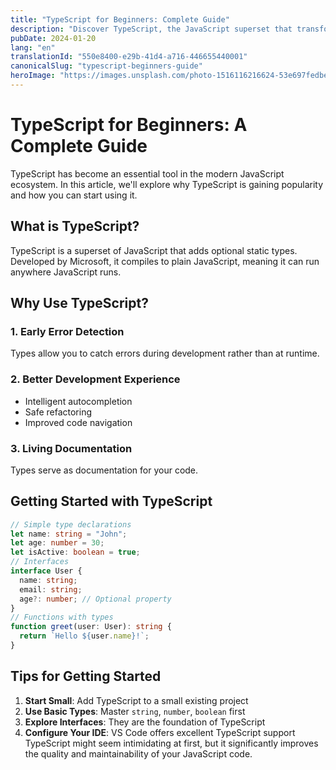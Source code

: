 ---
title: "TypeScript for Beginners: Complete Guide"
description: "Discover TypeScript, the JavaScript superset that transforms your development experience. Complete guide to get started."
pubDate: 2024-01-20
lang: "en"
translationId: "550e8400-e29b-41d4-a716-446655440001"
canonicalSlug: "typescript-beginners-guide"
heroImage: "https://images.unsplash.com/photo-1516116216624-53e697fedbea?ixlib=rb-4.0.3&auto=format&fit=crop&w=1200&h=600&q=80"
---
# TypeScript for Beginners: A Complete Guide
TypeScript has become an essential tool in the modern JavaScript ecosystem. In this article, we'll explore why TypeScript is gaining popularity and how you can start using it.
## What is TypeScript?
TypeScript is a superset of JavaScript that adds optional static types. Developed by Microsoft, it compiles to plain JavaScript, meaning it can run anywhere JavaScript runs.
## Why Use TypeScript?
### 1. Early Error Detection
Types allow you to catch errors during development rather than at runtime.
### 2. Better Development Experience
- Intelligent autocompletion
- Safe refactoring
- Improved code navigation
### 3. Living Documentation
Types serve as documentation for your code.
## Getting Started with TypeScript
```typescript
// Simple type declarations
let name: string = "John";
let age: number = 30;
let isActive: boolean = true;
// Interfaces
interface User {
  name: string;
  email: string;
  age?: number; // Optional property
}
// Functions with types
function greet(user: User): string {
  return `Hello ${user.name}!`;
}
```
## Tips for Getting Started
1. **Start Small**: Add TypeScript to a small existing project
2. **Use Basic Types**: Master `string`, `number`, `boolean` first
3. **Explore Interfaces**: They are the foundation of TypeScript
4. **Configure Your IDE**: VS Code offers excellent TypeScript support
TypeScript might seem intimidating at first, but it significantly improves the quality and maintainability of your JavaScript code.
